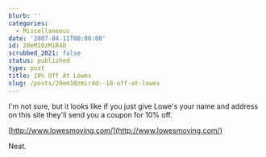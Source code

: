 ```yaml
---
blurb: ''
categories:
  - Miscellaneous
date: '2007-04-11T00:00:00'
id: 20eM10zMiR4D
scrubbed_2021: false
status: published
type: post
title: 10% Off At Lowes
slug: /posts/20em10zmir4d--10-off-at-lowes
---
```


I'm not sure, but it looks like if you just give Lowe's your name and address on this site they'll send you a coupon for 10% off.

[http://www.lowesmoving.com/](http://www.lowesmoving.com/) 

Neat.
